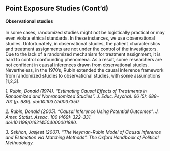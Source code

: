 ## Point Exposure Studies (Cont'd)

#### Observational studies
In some cases, randomized studies might not be logistically practical or may even violate ethical standards. In these instances, we use observational studies. Unfortunately, in observational studies, the patient characteristics and treatment assignments are not under the control of the investigators. Due to the lack of a randomized mechanism for treatment assignment, it is hard to control confounding phenomena. As a result, some researchers are not confident in causal inferences drawn from observational studies.  Nevertheless, in the 1970's, Rubin extended the causal inference framework from randomized studies to observational studies, with some assumptions [1,2,3]. 




*1. Rubin, Donald (1974). "Estimating Causal Effects of Treatments in Randomized and Nonrandomized Studies". J. Educ. Psychol. 66 (5): 688–701 [p. 689]. doi:10.1037/h0037350.*

*2. Rubin, Donald (2005). "Causal Inference Using Potential Outcomes". J. Amer. Statist. Assoc. 100 (469): 322–331. doi:10.1198/016214504000001880.*

*3. Sekhon, Jasjeet (2007). "The Neyman-Rubin Model of Causal Inference and Estimation via Matching Methods". The Oxford Handbook of Political Methodology.*
